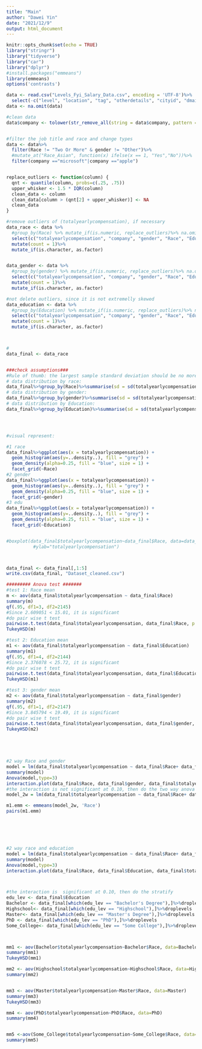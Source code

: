 ```yaml
---
title: "Main"
author: "Dawei Yin"
date: "2021/12/9"
output: html_document
---
```


```r
knitr::opts_chunk$set(echo = TRUE)
library("stringr")
library("tidyverse")
library("car")
library("dplyr")
#install.packages("emmeans")
library(emmeans)
options('contrasts')
```



```r
data <- read.csv("Levels_Fyi_Salary_Data.csv", encoding = 'UTF-8')%>%
  select(-c("level", "location", "tag", "otherdetails", "cityid", "dmaid","rowNumber", "timestamp"))
data <- na.omit(data)

#clean data
data$company <- tolower(str_remove_all(string = data$company, pattern = "[:blank:]"))


#filter the job title and race and change types
data <- data%>%
  filter(Race != "Two Or More" & gender != "Other")%>%
  #mutate_at("Race_Asian", function(x) ifelse(x == 1, "Yes","No"))%>%
  filter(company =="microsoft"|company =="apple")



```

```r
replace_outliers <- function(column) {
  qnt <- quantile(column, probs=c(.25, .75))
  upper_whisker <- 1.5 * IQR(column)
  clean_data <- column
  clean_data[column > (qnt[2] + upper_whisker)] <- NA
  clean_data
}

#remove outliers of (totalyearlycompensation), if necessary
data_race <- data %>% 
  #group_by(Race) %>% mutate_if(is.numeric, replace_outliers)%>% na.omit()%>% ungroup(Race)%>%
  select(c("totalyearlycompensation", "company", "gender", "Race", "Education"))%>%
  mutate(count = 1)%>%
  mutate_if(is.character, as.factor)


data_gender <- data %>% 
  #group_by(gender) %>% mutate_if(is.numeric, replace_outliers)%>% na.omit()%>%ungroup(gender)%>%
  select(c("totalyearlycompensation", "company", "gender", "Race", "Education"))%>%
  mutate(count = 1)%>%
  mutate_if(is.character, as.factor)

#not delete outliers, since it is not extremelly skewed
data_education <- data %>% 
  #group_by(Education) %>% mutate_if(is.numeric, replace_outliers)%>% na.omit()%>%ungroup(Education)%>%
  select(c("totalyearlycompensation", "company", "gender", "Race", "Education"))%>%
  mutate(count = 1)%>%
  mutate_if(is.character, as.factor)



#
data_final <- data_race


###check assumptions###
#Rule of thumb: the largest sample standard deviation should be no more than twice as large as the smallest sample standard deviation.
# data distribution by race:
data_final%>%group_by(Race)%>%summarise(sd = sd(totalyearlycompensation), count = sum(count),mean =mean(totalyearlycompensation))
# data distribution by gender:
data_final%>%group_by(gender)%>%summarise(sd = sd(totalyearlycompensation), count = sum(count),mean =mean(totalyearlycompensation))
# data distribution by Education:
data_final%>%group_by(Education)%>%summarise(sd = sd(totalyearlycompensation), count = sum(count),mean =mean(totalyearlycompensation))




#visual represent:

#1 race
data_final%>%ggplot(aes(x = totalyearlycompensation)) + 
  geom_histogram(aes(y=..density..), fill = "grey") + 
  geom_density(alpha=0.25, fill = "blue", size = 1) + 
  facet_grid(~Race)
#2 gender
data_final%>%ggplot(aes(x = totalyearlycompensation)) + 
  geom_histogram(aes(y=..density..), fill = "grey") + 
  geom_density(alpha=0.25, fill = "blue", size = 1) + 
  facet_grid(~gender)
#3 edu
data_final%>%ggplot(aes(x = totalyearlycompensation)) + 
  geom_histogram(aes(y=..density..), fill = "grey") + 
  geom_density(alpha=0.25, fill = "blue", size = 1) + 
  facet_grid(~Education)


#boxplot(data_final$totalyearlycompensation~data_final$Race, data=data_final, main="Race", xlab="race", 
          #ylab="totalyearlycompensation")



data_final <- data_final[,1:5]
write.csv(data_final, "Dataset_cleaned.csv")

```


```r
######### Anova test #######
#test 1: Race mean
m <- aov(data_final$totalyearlycompensation ~ data_final$Race)
summary(m)
qf(.95, df1=3, df2=2145)
#Since 2.609051 < 15.01, it is significant
#do pair wise t test
pairwise.t.test(data_final$totalyearlycompensation, data_final$Race, p.adj="bonferroni") 
TukeyHSD(m)

#test 2: Education mean 
m1 <- aov(data_final$totalyearlycompensation ~ data_final$Education)
summary(m1)
qf(.95, df1=4, df2=2144)
#Since 2.376078 < 25.72, it is significant
#do pair wise t test
pairwise.t.test(data_final$totalyearlycompensation, data_final$Education, p.adj="bonferroni") 
TukeyHSD(m1)

#test 3: gender mean
m2 <- aov(data_final$totalyearlycompensation ~ data_final$gender)
summary(m2)
qf(.95, df1=1, df2=2147)
#Since 3.845794 < 19.49, it is significant
#do pair wise t test
pairwise.t.test(data_final$totalyearlycompensation, data_final$gender, p.adj="bonferroni") 
TukeyHSD(m2)





#2 way Race and gender
model = lm(data_final$totalyearlycompensation ~ data_final$Race+ data_final$gender + data_final$Race* data_final$gender)
summary(model)
Anova(model,type=3)
interaction.plot(data_final$Race, data_final$gender, data_final$totalyearlycompensation, col=1:2) 
#the interaction is not significant at 0.10, then do the two way anova
model_2w = lm(data_final$totalyearlycompensation ~ data_final$Race+ data_final$gender)

m1.emm <- emmeans(model_2w, 'Race')
pairs(m1.emm)






#2 way race and education
model = lm(data_final$totalyearlycompensation ~ data_final$Race+ data_final$Education+ data_final$Race* data_final$Education)
summary(model)
Anova(model,type=3)
interaction.plot(data_final$Race, data_final$Education, data_final$totalyearlycompensation, col=1:2) 



#the interaction is  significant at 0.10, then do the stratify
edu_lev <- data_final$Education
Bachelor <- data_final[which(edu_lev == "Bachelor's Degree"),]%>%droplevels
Highschool<- data_final[which(edu_lev == "Highschool"),]%>%droplevels
Master<- data_final[which(edu_lev == "Master's Degree"),]%>%droplevels
PhD <- data_final[which(edu_lev == "PhD"),]%>%droplevels
Some_College<- data_final[which(edu_lev == "Some College"),]%>%droplevels



mm1 <- aov(Bachelor$totalyearlycompensation~Bachelor$Race, data=Bachelor)
summary(mm1)
TukeyHSD(mm1)

mm2 <- aov(Highschool$totalyearlycompensation~Highschool$Race, data=Highschool)
summary(mm2)


mm3 <- aov(Master$totalyearlycompensation~Master$Race, data=Master)
summary(mm3)
TukeyHSD(mm3)

mm4 <- aov(PhD$totalyearlycompensation~PhD$Race, data=PhD)
summary(mm4)


mm5 <-aov(Some_College$totalyearlycompensation~Some_College$Race, data=Some_College)
summary(mm5)




```
